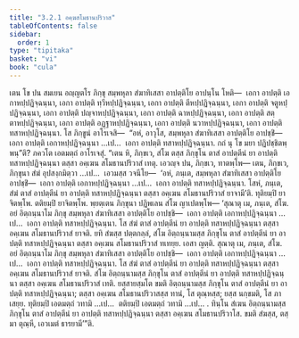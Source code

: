```yaml
---
title: "3.2.1 อคฺฆสโมธานปริวาส"
tableOfContents: false
sidebar:
  order: 1
type: "tipitaka"
basket: "vi"
book: "cula"
---
```



<DynamicBreadcrumb />

<Division number="134" book="cula">

<Paragraph number="615" book="cula">
เตน โข ปน สมเยน อญฺญตโร ภิกฺขุ สมฺพหุลา สํฆาทิเสสา อาปตฺติโย อาปนฺโน โหติ—  เอกา อาปตฺติ เอกาหปฺปฏิจฺฉนฺนา, เอกา อาปตฺติ ทฺวีหปฺปฏิจฺฉนฺนา, เอกา อาปตฺติ ตีหปฺปฏิจฺฉนฺนา, เอกา อาปตฺติ จตูหปฺปฏิจฺฉนฺนา, เอกา อาปตฺติ ปญฺจาหปฺปฏิจฺฉนฺนา, เอกา อาปตฺติ ฉาหปฺปฏิจฺฉนฺนา, เอกา อาปตฺติ สตฺตาหปฺปฏิจฺฉนฺนา, เอกา อาปตฺติ อฏฺฐาหปฺปฏิจฺฉนฺนา, เอกา อาปตฺติ นวาหปฺปฏิจฺฉนฺนา, เอกา อาปตฺติ ทสาหปฺปฏิจฺฉนฺนา. โส ภิกฺขูนํ อาโรเจสิ—  “อหํ, อาวุโส, สมฺพหุลา สํฆาทิเสสา อาปตฺติโย อาปชฺชิํ—  เอกา อาปตฺติ เอกาหปฺปฏิจฺฉนฺนา …เป…  เอกา อาปตฺติ ทสาหปฺปฏิจฺฉนฺนา. กถํ นุ โข มยา ปฏิปชฺชิตพฺพนฺ”ติ? ภควโต เอตมตฺถํ อาโรเจสุํ. “เตน หิ, ภิกฺขเว, สํโฆ ตสฺส ภิกฺขุโน ตาสํ อาปตฺตีนํ ยา อาปตฺติ ทสาหปฺปฏิจฺฉนฺนา ตสฺสา อคฺเฆน สโมธานปริวาสํ เทตุ. เอวญฺจ ปน, ภิกฺขเว, ทาตพฺโพ—
</Paragraph>

<Paragraph number="616" book="cula">
เตน, ภิกฺขเว, ภิกฺขุนา สํฆํ อุปสงฺกมิตฺวา …เป…  เอวมสฺส วจนีโย—  ‘อหํ, ภนฺเต, สมฺพหุลา สํฆาทิเสสา อาปตฺติโย อาปชฺชิํ—  เอกา อาปตฺติ เอกาหปฺปฏิจฺฉนฺนา …เป…  เอกา อาปตฺติ ทสาหปฺปฏิจฺฉนฺนา. โสหํ, ภนฺเต, สํฆํ ตาสํ อาปตฺตีนํ ยา อาปตฺติ ทสาหปฺปฏิจฺฉนฺนา ตสฺสา อคฺเฆน สโมธานปริวาสํ ยาจามี’ติ. ทุติยมฺปิ ยาจิตพฺโพ. ตติยมฺปิ ยาจิตพฺโพ. พฺยตฺเตน ภิกฺขุนา ปฏิพเลน สํโฆ ญาเปตพฺโพ—
</Paragraph>

</Division>
<Division number="135" book="cula">

<Paragraph number="617" book="cula">
‘สุณาตุ เม, ภนฺเต, สํโฆ. อยํ อิตฺถนฺนาโม ภิกฺขุ สมฺพหุลา สํฆาทิเสสา อาปตฺติโย อาปชฺชิ—  เอกา อาปตฺติ เอกาหปฺปฏิจฺฉนฺนา …เป…  เอกา อาปตฺติ ทสาหปฺปฏิจฺฉนฺนา. โส สํฆํ ตาสํ อาปตฺตีนํ ยา อาปตฺติ ทสาหปฺปฏิจฺฉนฺนา ตสฺสา อคฺเฆน สโมธานปริวาสํ ยาจติ. ยทิ สํฆสฺส ปตฺตกลฺลํ, สํโฆ อิตฺถนฺนามสฺส ภิกฺขุโน ตาสํ อาปตฺตีนํ ยา อาปตฺติ ทสาหปฺปฏิจฺฉนฺนา ตสฺสา อคฺเฆน สโมธานปริวาสํ ทเทยฺย. เอสา ญตฺติ.
</Paragraph>

<Paragraph number="618" book="cula">
สุณาตุ เม, ภนฺเต, สํโฆ. อยํ อิตฺถนฺนาโม ภิกฺขุ สมฺพหุลา สํฆาทิเสสา อาปตฺติโย อาปชฺชิ—  เอกา อาปตฺติ เอกาหปฺปฏิจฺฉนฺนา …เป…  เอกา อาปตฺติ ทสาหปฺปฏิจฺฉนฺนา. โส สํฆํ ตาสํ อาปตฺตีนํ ยา อาปตฺติ ทสาหปฺปฏิจฺฉนฺนา ตสฺสา อคฺเฆน สโมธานปริวาสํ ยาจติ. สํโฆ อิตฺถนฺนามสฺส ภิกฺขุโน ตาสํ อาปตฺตีนํ ยา อาปตฺติ ทสาหปฺปฏิจฺฉนฺนา ตสฺสา อคฺเฆน สโมธานปริวาสํ เทติ. ยสฺสายสฺมโต ขมติ อิตฺถนฺนามสฺส ภิกฺขุโน ตาสํ อาปตฺตีนํ ยา อาปตฺติ ทสาหปฺปฏิจฺฉนฺนา; ตสฺสา อคฺเฆน สโมธานปริวาสสฺส ทานํ, โส ตุณฺหสฺส; ยสฺส นกฺขมติ, โส ภาเสยฺย.
</Paragraph>

<Paragraph number="619" book="cula">
ทุติยมฺปิ เอตมตฺถํ วทามิ …เป…  ตติยมฺปิ เอตมตฺถํ วทามิ …เป… .
</Paragraph>

<Paragraph number="620" book="cula">
ทินฺโน สํเฆน อิตฺถนฺนามสฺส ภิกฺขุโน ตาสํ อาปตฺตีนํ ยา อาปตฺติ ทสาหปฺปฏิจฺฉนฺนา ตสฺสา อคฺเฆน สโมธานปริวาโส. ขมติ สํฆสฺส, ตสฺมา ตุณฺหี, เอวเมตํ ธารยามี’”ติ.
</Paragraph>
</Division>